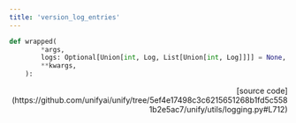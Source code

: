 ```yaml
---
title: 'version_log_entries'
---
```


```python
def wrapped(
        *args,
        logs: Optional[Union[int, Log, List[Union[int, Log]]]] = None,
        **kwargs,
    ):
```

<p align="right">[source code](https://github.com/unifyai/unify/tree/5ef4e17498c3c6215651268b1fd5c5581b2e5ac7/unify/utils/logging.py#L712)</p>

